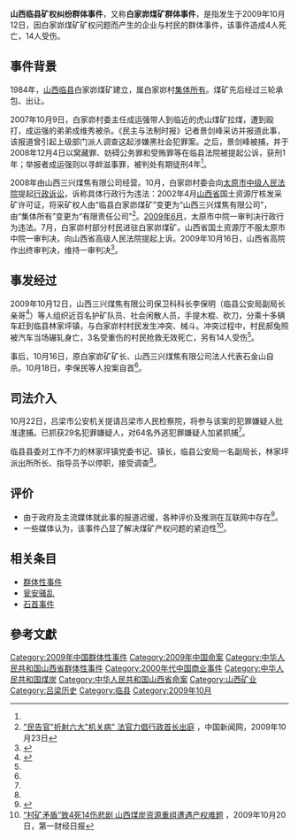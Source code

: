'''山西临县矿权纠纷群体事件'''，又称'''白家峁煤矿群体事件'''，是指发生于2009年10月12日，因白家峁煤矿矿权问题而产生的企业与村民的群体事件，该事件造成4人死亡，14人受伤。

== 事件背景 ==
1984年，[[山西|山西]][[临县|临县]]白家峁煤矿建立，属白家峁村[[集体所有|集体所有]]。煤矿先后经过三轮承包、出让。

2007年10月9日，白家峁村委主任成运强带人到临近的虎山煤矿拉煤，遭到殴打，成运强的弟弟成维秀被杀。《民主与法制时报》记者景剑峰采访并报道此事，该报道曾引起上级部门派人调查这起涉嫌黑社会犯罪案。之后，景剑峰被捕，并于2008年12月4日以窝藏罪、妨碍公务罪和受贿罪等在临县法院被提起公诉，获刑1年；举报者成运强则以寻衅滋事罪，被判处有期徒刑4年<ref name="b" />。

2008年由山西三兴煤焦有限公司经营。10月，白家峁村委会向[[太原市|太原市]][[中级人民法院|中级人民法院]]提起[[行政诉讼|行政诉讼]]，诉称具体行政行为违法：2002年4月[[山西省|山西省]]国土资源厅核发采矿许可证，将采矿权人由“临县白家峁煤矿”变更为“山西三兴煤焦有限公司”，由“集体所有”变更为“有限责任公司”<ref>[http://www.chinanews.com.cn/gn/news/2009/10-23/1926489.shtml "民告官"折射六大"机关病" 法官力倡行政首长出庭] {{Wayback|url=http://www.chinanews.com.cn/gn/news/2009/10-23/1926489.shtml |date=20091203061327 }}，中国新闻网，2009年10月23日</ref>。[[2009年6月|2009年6月]]，太原市中院一审判决行政行为违法。7月，白家峁村部分村民进驻白家峁煤矿。山西省国土资源厅不服太原市中院一审判决，向山西省高级人民法院提起上诉。2009年10月16日，山西省高院作出终审判决，维持一审判决<ref name="a">{{cite news | language = zh | author = 吕晓宇 | coauthors =  | url = http://news.163.com/09/1022/20/5M8MGLTN0001124J.html | title = 山西吕梁护矿村民遭砍杀事件14人被批捕 | work =  | publisher = 新华网 | pages =  | date = 2009-10-22 | accessdate = 2009-10-22 | archive-url = https://web.archive.org/web/20091025155119/http://news.163.com/09/1022/20/5M8MGLTN0001124J.html | archive-date = 2009-10-25 | dead-url = yes }}</ref>。 

== 事发经过 ==
2009年10月12日，山西三兴煤焦有限公司保卫科科长李保明（临县公安局副局长亲哥<ref name="b">{{cite web | language = zh | publisher = 中国青年报 | title = 山西临县村民因矿权纠纷遭百人砍杀 4死12伤 | url = http://news.163.com/09/1021/07/5M4PG63O0001124J.html | author =  | date = 2009-10-21 | accessdate = 2009-10-22 | archive-url = https://web.archive.org/web/20101111104045/http://news.163.com/09/1021/07/5M4PG63O0001124J.html | archive-date = 2010-11-11 | dead-url = yes }}</ref>）等人组织近百名护矿队员、社会闲散人员，手提木棍、砍刀，分乘十多辆车赶到临县林家坪镇，与白家峁村村民发生冲突、械斗。冲突过程中，村民郝兔照被汽车当场碾轧身亡，3名受重伤的村民抢救无效死亡，另有14人受伤<ref name="a" />。

事后，10月16日，原白家峁矿矿长、山西三兴煤焦有限公司法人代表石金山自杀。10月18日，李保民等人投案自首<ref name="a" />。

== 司法介入 ==
10月22日，吕梁市公安机关提请吕梁市人民检察院，将参与该案的犯罪嫌疑人批准逮捕。已抓获29名犯罪嫌疑人，对64名外逃犯罪嫌疑人加紧抓捕<ref name="a" />。

临县县委对工作不力的林家坪镇党委书记、镇长，临县公安局一名副局长，林家坪派出所所长、指导员予以停职，接受调查<ref name="b" />。

== 评价 ==
*由于政府及主流媒体就此事的报道迟缓，各种评价及推测在互联网中存在<ref name="d">{{cite web | language = zh | publisher = 人民网 | title = 山西临县煤矿保安砍杀村民 致4死14伤 | url = http://news.163.com/09/1019/10/5M0039MT00011229.html | author =  | date = 2009-10-19 | accessdate = 2009-10-19 | archive-url = https://web.archive.org/web/20091022134825/http://news.163.com/09/1019/10/5M0039MT00011229.html | archive-date = 2009-10-22 | dead-url = yes }}</ref>。
*一些媒体认为，该事件凸显了解决煤矿产权问题的紧迫性<ref>[http://finance.ifeng.com/roll/20091020/1354015.shtml “村矿矛盾”致4死14伤悲剧 山西煤炭资源重组遭遇产权难题] {{Wayback|url=http://finance.ifeng.com/roll/20091020/1354015.shtml |date=20091023213254 }}，2009年10月20日，第一财经日报</ref>。

==相关条目==
*[[群体性事件|群体性事件]]
*[[瓮安骚乱|瓮安骚乱]]
*[[石首事件|石首事件]]

==參考文獻==
{{Reflist|2}}

[[Category:2009年中国群体性事件|Category:2009年中国群体性事件]]
[[Category:2009年中国命案|Category:2009年中国命案]]
[[Category:中华人民共和国山西省群体性事件|Category:中华人民共和国山西省群体性事件]]
[[Category:2000年代中国商业事件|Category:2000年代中国商业事件]]
[[Category:中华人民共和国煤炭|Category:中华人民共和国煤炭]]
[[Category:中华人民共和国山西省命案|Category:中华人民共和国山西省命案]]
[[Category:山西矿业|Category:山西矿业]]
[[Category:吕梁历史|Category:吕梁历史]]
[[Category:临县|Category:临县]]
[[Category:2009年10月|Category:2009年10月]]